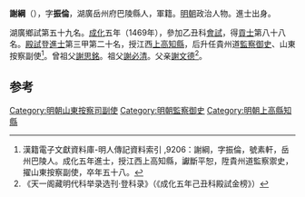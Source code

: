 '''謝綱'''（{{bd|1437年||1494年}}），字'''振倫'''，湖廣岳州府巴陵縣人，軍籍。[[明朝|明朝]]政治人物。進士出身。

湖廣鄉試第五十九名。[[成化|成化]]五年（1469年），參加乙丑科[[會試|會試]]，得[[貢士|貢士]]第八十八名。[[殿試|殿試]]登[[進士|進士]]第三甲第二十名，授江西[[上高|上高]][[知縣|知縣]]，后升任貴州道[[監察御史|監察御史]]、山東按察副使<ref>漢籍電子文獻資料庫-明人傳記資料索引 ,9206：謝綱，字振倫，號素軒，岳州巴陵人。成化五年進士，授江西上高知縣，讞斷平恕，陞貴州道監察禦史，擢山東按察副使，卒年五十八。</ref>。曾祖父[[謝思銘|謝思銘]]。祖父[[謝必清|謝必清]]。父亲[[謝文德|謝文德]]<ref>《天一阁藏明代科举录选刊·登科录》（《成化五年己丑科殿試金榜》）</ref>。

==参考==
{{reflist}}
{{明朝人物小作品}}
{{成化五年己丑科殿試金榜}}
[[Category:明朝山東按察司副使|Category:明朝山東按察司副使]]
[[Category:明朝監察御史|Category:明朝監察御史]]
[[Category:明朝上高縣知縣|Category:明朝上高縣知縣]]